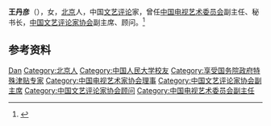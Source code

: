 '''王丹彦'''（{{bd|1957年|9月|}}），女，[[北京|北京]]人，中国[[文艺评论|文艺评论]]家，曾任[[中国电视艺术委员会|中国电视艺术委员会]]副主任、秘书长，[[中国文艺评论家协会|中国文艺评论家协会]]副主席、顾问。<ref>{{Cite web|title=中国文艺评论家·王丹彦|url=http://www.zgwypl.com/show-210-46066-1.html|accessdate=2020-12-19|work=中国文艺评论网}}</ref>

== 参考资料 ==
{{reflist}}

{{中国人物小作品}}
{{Navboxes 
| title  = 王丹彦在[[中国电视艺术家协会|中国电视艺术家协会]]的职务
| list1  =
{{中国电视艺术家协会第三届理事会}}
{{中国电视艺术家协会第四届理事会}}
{{中国电视艺术家协会第五届理事会}}
}}
{{Navboxes 
| title  = 王丹彦在[[中国文艺评论家协会|中国文艺评论家协会]]的职务
| list1  =
{{中国文艺评论家协会第一届理事会}}
{{中国文艺评论家协会第二届理事会}}
}}

{{Authority control}}
{{DEFAULTSORT:Wang王}}
[[Category:王姓|Dan]]
[[Category:北京人|Category:北京人]]
[[Category:中国人民大学校友|Category:中国人民大学校友]]
[[Category:享受国务院政府特殊津贴专家|Category:享受国务院政府特殊津贴专家]]
[[Category:中国电视艺术家协会理事|Category:中国电视艺术家协会理事]]
[[Category:中国文艺评论家协会副主席|Category:中国文艺评论家协会副主席]]
[[Category:中国文艺评论家协会顾问|Category:中国文艺评论家协会顾问]]
[[Category:中国电视艺术委员会副主任|Category:中国电视艺术委员会副主任]]